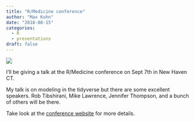 ```yaml
---
title: "R/Medicine conference"
author: "Max Kuhn"
date: "2018-08-15"
categories:
  - R
  - presentations
draft: false
---
```


![](infer.png){fig-align="center"}

I'll be giving a talk at the R/Medicine conference on Sept 7th in New Haven CT. 

My talk is on modeling in the tidyverse but there are some excellent speakers. Rob Tibshirani, Mike Lawrence, Jennifer Thompson, and a bunch of others will be there.

Take look at the [conference website](http://r-medicine.com/) for more details.  

